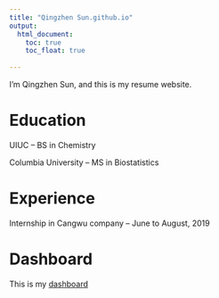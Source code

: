```yaml
---
title: "Qingzhen Sun.github.io"
output: 
  html_document:
    toc: true
    toc_float: true
 
---
```


I'm Qingzhen Sun, and this is my resume website.

# Education

UIUC -- BS in Chemistry

Columbia University -- MS in Biostatistics

# Experience

Internship in Cangwu company -- June to August, 2019


# Dashboard
This is my [dashboard](problem2.html) 



